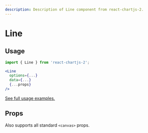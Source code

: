 ```yaml
---
description: Description of Line component from react-chartjs-2.
---
```



# Line

## Usage

```jsx
import { Line } from 'react-chartjs-2';

<Line
  options={...}
  data={...}
  {...props}
/>
```

[See full usage examples.](/tags/line-chart)

## Props

Also supports all standard `<canvas>` props.

<PropsTable component='Line' />
